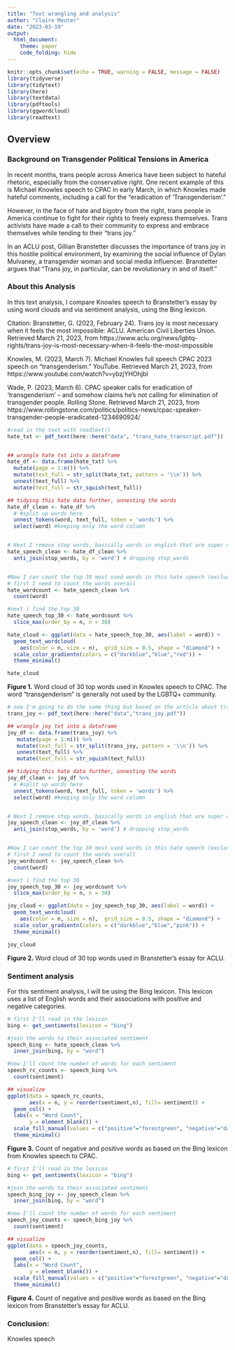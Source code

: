 ```yaml
---
title: "Text wrangling and analysis"
author: "Claire Meuter"
date: "2023-03-19"
output: 
  html_document:
    theme: paper
    code_folding: hide
---
```


```r
knitr::opts_chunk$set(echo = TRUE, warning = FALSE, message = FALSE)
library(tidyverse)
library(tidytext)
library(here)
library(textdata)
library(pdftools)
library(ggwordcloud)
library(readtext)
```

## Overview
### Background on Transgender Political Tensions in America 
In recent months, trans people across America have been subject to hateful rhetoric, especially from the conservative right. One recent example of this is Michael Knowles speech to CPAC in early March, in which Knowles made hateful comments, including a call for the "eradication of 'Transgenderism'."  

However, in the face of hate and bigotry from the right, trans people in America continue to fight for their rights to freely express themselves. Trans activists have made a call to their community to express and embrace themselves while tending to their "trans joy." 

In an ACLU post, Gillian Branstetter discusses the importance of trans joy in this hostile political environment, by examining the social influence of Dylan Mulvaney, a transgender woman and social media influencer. Branstetter argues that "Trans joy, in particular, can be revolutionary in and of itself." 

### About this Analysis 
In this text analysis, I compare Knowles speech to Branstetter's essay by using word clouds and via sentiment analysis, using the Bing lexicon. 



Citation: 
Branstetter, G. (2023, February 24). Trans joy is most necessary when it feels the most impossible: ACLU. American Civil Liberties Union. Retrieved March 21, 2023, from https://www.aclu.org/news/lgbtq-rights/trans-joy-is-most-necessary-when-it-feels-the-most-impossible 

Knowles, M. (2023, March 7). Michael Knowles full speech CPAC 2023 speech on "transgenderism." YouTube. Retrieved March 21, 2023, from https://www.youtube.com/watch?v=ybzjYHOhjbI 

Wade, P. (2023, March 6). CPAC speaker calls for eradication of 'transgenderism' -- and somehow claims he's not calling for elimination of transgender people. Rolling Stone. Retrieved March 21, 2023, from https://www.rollingstone.com/politics/politics-news/cpac-speaker-transgender-people-eradicated-1234690924/ 



```r
#read in the text with readtext()
hate_txt <- pdf_text(here::here("data", "trans_hate_transcript.pdf"))


## wrangle hate txt into a dataframe
hate_df <- data.frame(hate_txt) %>% 
  mutate(page = 1:n()) %>% 
  mutate(text_full = str_split(hate_txt, pattern = '\\n')) %>% 
  unnest(text_full) %>% 
  mutate(text_full = str_squish(text_full))

## tidying this hate data further, unnesting the words 
hate_df_clean <- hate_df %>% 
  # #split up words here
  unnest_tokens(word, text_full, token = 'words') %>% 
  select(word) #keeping only the word column 


# Next I remove stop words, basically words in english that are super common
hate_speech_clean <- hate_df_clean %>% 
  anti_join(stop_words, by = 'word') # dropping stop_words


#Now I can count the top 30 most used words in this hate speech (excluding stop words)
# first I need to count the words overall
hate_wordcount <- hate_speech_clean %>% 
  count(word)

#next i find the top 30 
hate_speech_top_30 <- hate_wordcount %>% 
  slice_max(order_by = n, n = 30)

hate_cloud <- ggplot(data = hate_speech_top_30, aes(label = word)) +
  geom_text_wordcloud(
    aes(color = n, size = n),  grid_size = 0.5, shape = "diamond") + 
  scale_color_gradientn(colors = c("darkblue","blue","red")) +
  theme_minimal()

hate_cloud
```

**Figure 1.** Word cloud of 30 top words used in Knowles speech to CPAC. The word "transgenderism" is generally not used by the LGBTQ+ community. 

```r
# now I'm going to do the same thing but based on the article about trans joy 
trans_joy <- pdf_text(here::here("data","trans_joy.pdf"))

## wrangle joy txt into a dataframe
joy_df <- data.frame(trans_joy) %>% 
   mutate(page = 1:n()) %>% 
   mutate(text_full = str_split(trans_joy, pattern = '\\n')) %>% 
   unnest(text_full) %>% 
   mutate(text_full = str_squish(text_full))

## tidying this hate data further, unnesting the words 
joy_df_clean <- joy_df %>% 
  # #split up words here
  unnest_tokens(word, text_full, token = 'words') %>% 
  select(word) #keeping only the word column 


# Next I remove stop words, basically words in english that are super common
joy_speech_clean <- joy_df_clean %>% 
  anti_join(stop_words, by = 'word') # dropping stop_words


#Now I can count the top 30 most used words in this hate speech (excluding stop words)
# first I need to count the words overall
joy_wordcount <- joy_speech_clean %>% 
  count(word)

#next i find the top 30 
joy_speech_top_30 <- joy_wordcount %>% 
  slice_max(order_by = n, n = 30)

joy_cloud <- ggplot(data = joy_speech_top_30, aes(label = word)) +
  geom_text_wordcloud(
    aes(color = n, size = n),  grid_size = 0.5, shape = "diamond") + 
  scale_color_gradientn(colors = c("darkblue","blue","pink")) +
  theme_minimal()

joy_cloud

```

**Figure 2.** Word cloud of 30 top words used in Branstetter's essay for ACLU. 

### Sentiment analysis
For this sentiment analysis, I will be using the Bing lexicon. This lexicon uses a list of English words and their associations with positive and negative categories. 

```r
# first I'll read in the lexicon 
bing <- get_sentiments(lexicon = "bing")

#join the words to their associated sentiment 
speech_bing <- hate_speech_clean %>% 
  inner_join(bing, by = "word")

#now I'll count the number of words for each sentiment 
speech_rc_counts <- speech_bing %>% 
  count(sentiment)

## visualize 
ggplot(data = speech_rc_counts, 
       aes(x = n, y = reorder(sentiment,n), fill= sentiment)) +
  geom_col() +
  labs(x = "Word Count",
       y = element_blank()) +
  scale_fill_manual(values = c("positive"="forestgreen", "negative"="darkred")) +
  theme_minimal()
```

**Figure 3.** Count of negative and positive words as based on the Bing lexicon from Knowles speech to CPAC. 



```r
# first I'll read in the lexicon 
bing <- get_sentiments(lexicon = "bing")

#join the words to their associated sentiment 
speech_bing_joy <- joy_speech_clean %>% 
  inner_join(bing, by = "word")

#now I'll count the number of words for each sentiment 
speech_joy_counts <- speech_bing_joy %>% 
  count(sentiment)

## visualize 
ggplot(data = speech_joy_counts, 
       aes(x = n, y = reorder(sentiment,n), fill= sentiment)) +
  geom_col() +
  labs(x = "Word Count",
       y = element_blank()) +
  scale_fill_manual(values = c("positive"="forestgreen", "negative"="darkred")) +
  theme_minimal()
```

**Figure 4.** Count of negative and positive words as based on the Bing lexicon from Branstetter's essay for ACLU.

### Conclusion: 
Knowles speech 
